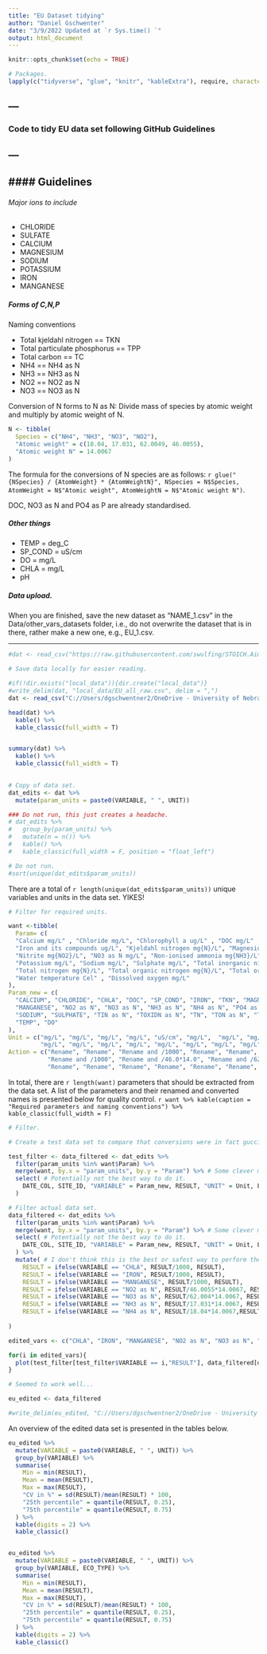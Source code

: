 ```yaml
---
title: "EU Dataset tidying"
author: "Daniel Gschwenter"
date: "3/9/2022 Updated at `r Sys.time() `"
output: html_document
---
```


```r
knitr::opts_chunk$set(echo = TRUE)

# Packages.
lapply(c("tidyverse", "glue", "knitr", "kableExtra"), require, character.only = T)

```

---
---

### Code to tidy EU data set following GitHub Guidelines

---
---

#### Guidelines
---
###### Major ions to include

- CHLORIDE
- SULFATE
- CALCIUM
- MAGNESIUM
- SODIUM
- POTASSIUM
- IRON
- MANGANESE

##### Forms of C,N,P

Naming conventions

- Total kjeldahl nitrogen == TKN
- Total particulate phosphorus == TPP
- Total carbon == TC
- NH4 == NH4 as N
- NH3 == NH3 as N
- NO2 == NO2 as N
- NO3 == NO3 as N

Conversion of N forms to N as N: Divide mass of species by atomic weight and multiply by atomic weight of N.

```r

N <- tibble(
  Species = c("NH4", "NH3", "NO3", "NO2"), 
  "Atomic weight" = c(18.04, 17.031, 62.0049, 46.0055), 
  "Atomic weight N" = 14.0067 
)

```

The formula for the conversions of N species are as follows: `r glue("{NSpecies} / {AtomWeight} * {AtomWeightN}", NSpecies = N$Species, AtomWeight = N$"Atomic weight", AtomWeightN = N$"Atomic weight N")`.

DOC, NO3 as N and PO4 as P are already standardised.


##### Other things

- TEMP = deg_C
- SP_COND = uS/cm
- DO = mg/L
- CHLA = mg/L
- pH

##### Data upload.

When you are finished, save the new dataset as "NAME_1.csv" in the Data/other_vars_datasets folder, i.e., do not overwrite the dataset that is in there, rather make a new one, e.g., EU_1.csv.

---


```r

#dat <- read_csv("https://raw.githubusercontent.com/swulfing/STOICH.Aim1/main/Data/other_vars_datasets/EU.csv")

# Save data locally for easier reading.

#if(!dir.exists("local_data")){dir.create("local_data")}
#write_delim(dat, "local_data/EU_all_raw.csv", delim = ",")
dat <- read_csv("C://Users/dgschwentner2/OneDrive - University of Nebraska-Lincoln/PhD/Aim1Biogeochem/local_data/EU_all_raw.csv")

```


```r

head(dat) %>%
  kable() %>%
  kable_classic(full_width = T)


summary(dat) %>% 
  kable() %>%
  kable_classic(full_width = T)
  

```

```r

# Copy of data set.
dat_edits <- dat %>%
  mutate(param_units = paste0(VARIABLE, " ", UNIT))

### Do not run, this just creates a headache.
# dat_edits %>%
#   group_by(param_units) %>%
#   mutate(n = n()) %>%
#   kable() %>%
#   kable_classic(full_width = F, position = "float_left")

# Do not run.
#sort(unique(dat_edits$param_units))


```

There are a total of `r length(unique(dat_edits$param_units))` unique variables and units in the data set. YIKES!

```r

# Filter for required units.

want <-tibble(
  Param= c(
  "Calcium mg/L" , "Chloride mg/L", "Chlorophyll a ug/L" , "DOC mg/L" , "Electrical conductivity uS/cm" , 
  "Iron and its compounds ug/L", "Kjeldahl nitrogen mg{N}/L", "Magnesium mg/L", "Manganese and its compounds ug/L", 
  "Nitrite mg{NO2}/L", "NO3 as N mg/L", "Non-ionised ammonia mg{NH3}/L", "Ammonium mg{NH4}/L" , "PO4 as P mg/L", "pH [pH]",
  "Potassium mg/L", "Sodium mg/L", "Sulphate mg/L", "Total inorganic nitrogen mg{N}/L" , "Total oxidised nitrogen mg{N}/L", 
  "Total nitrogen mg{N}/L", "Total organic nitrogen mg{N}/L", "Total organic carbon (TOC) mg{C}/L", "Total phosphorus mg{P}/L",
  "Water temperature Cel" , "Dissolved oxygen mg/L"
), 
Param_new = c(
  "CALCIUM", "CHLORIDE", "CHLA", "DOC", "SP_COND", "IRON", "TKN", "MAGNESIUM", 
  "MANGANESE", "NO2 as N", "NO3 as N", "NH3 as N", "NH4 as N", "PO4 as P", "pH", "POTASSIUM", 
  "SODIUM", "SULPHATE", "TIN as N", "TOXIDN as N", "TN", "TON as N", "TOC", "TP", 
  "TEMP", "DO"
),
Unit = c("mg/L", "mg/L", "mg/L", "mg/L", "uS/cm", "mg/L",  "mg/L", "mg/L", "mg/L", "mg/L", "mg/L", "mg/L", "mg/L", "mg/L", "Unitless", 
         "mg/L", "mg/L", "mg/L", "mg/L", "mg/L", "mg/L", "mg/L", "mg/L", "mg/L", "deg_C", "mg/L"), 
Action = c("Rename", "Rename", "Rename and /1000", "Rename", "Rename", "Rename and /1000", "Rename", "Rename", 
           "Rename and /1000", "Rename and /46.0*14.0", "Rename and /62.0*14.0", "Rename and /17.0*14.0", "Rename and /18.0*14.0",
           "Rename", "Rename", "Rename", "Rename", "Rename", "Rename", "Rename", "Rename", "Rename", "Rename", "Rename", "Rename", "Rename"))


```

In total, there are `r length(want)` parameters that should be extracted from the data set. A list of the parameters and their renamed and converted names is presented below for quality control. `r want %>% kable(caption = "Required parameters and naming conventions") %>% kable_classic(full_width = F)`


```r

# Filter.

# Create a test data set to compare that conversions were in fact gucci.

test_filter <- data_filtered <- dat_edits %>%
  filter(param_units %in% want$Param) %>%
  merge(want, by.x = "param_units", by.y = "Param") %>% # Some clever merging to make renaming effortless....
  select( # Potentially not the best way to do it.
    DATE_COL, SITE_ID, "VARIABLE" = Param_new, RESULT, "UNIT" = Unit, LAT, LON, ECO_TYPE 
  )

# Filter actual data set.
data_filtered <- dat_edits %>%
  filter(param_units %in% want$Param) %>%
  merge(want, by.x = "param_units", by.y = "Param") %>% # Some clever merging to make renaming effortless....
  select( # Potentially not the best way to do it.
    DATE_COL, SITE_ID, "VARIABLE" = Param_new, RESULT, "UNIT" = Unit, LAT, LON, ECO_TYPE 
  ) %>%
  mutate( # I don't think this is the best or safest way to perform the conversions; happy to do it manually if people want a safer approach.
    RESULT = ifelse(VARIABLE == "CHLA", RESULT/1000, RESULT), 
    RESULT = ifelse(VARIABLE == "IRON", RESULT/1000, RESULT), 
    RESULT = ifelse(VARIABLE == "MANGANESE", RESULT/1000, RESULT), 
    RESULT = ifelse(VARIABLE == "NO2 as N", RESULT/46.0055*14.0067, RESULT),
    RESULT = ifelse(VARIABLE == "NO3 as N", RESULT/62.004*14.0067, RESULT),
    RESULT = ifelse(VARIABLE == "NH3 as N", RESULT/17.031*14.0067, RESULT),
    RESULT = ifelse(VARIABLE == "NH4 as N", RESULT/18.04*14.0067,RESULT)
    
)


```


```r

edited_vars <- c("CHLA", "IRON", "MANGANESE", "NO2 as N", "NO3 as N", "NH3 as N", "NH4 as N")

for(i in edited_vars){
  plot(test_filter[test_filter$VARIABLE == i,"RESULT"], data_filtered[data_filtered$VARIABLE ==i,"RESULT"], main = i)
}

# Seemed to work well...

```

```r

eu_edited <- data_filtered

#write_delim(eu_edited, "C://Users/dgschwentner2/OneDrive - University of Nebraska-Lincoln/PhD/Aim1Biogeochem/local_data/EU_filtered_cleaned.csv", delim = "'")


```


An overview of the edited data set is presented in the tables below.

```r

eu_edited %>%
  mutate(VARIABLE = paste0(VARIABLE, " ", UNIT)) %>%
  group_by(VARIABLE) %>%
  summarise(
    Min = min(RESULT),
    Mean = mean(RESULT), 
    Max = max(RESULT), 
    "CV in %" = sd(RESULT)/mean(RESULT) * 100,
    "25th percentile" = quantile(RESULT, 0.25),
    "75th percentile" = quantile(RESULT, 0.75)
  ) %>%
  kable(digits = 2) %>%
  kable_classic()


eu_edited %>%
  mutate(VARIABLE = paste0(VARIABLE, " ", UNIT)) %>%
  group_by(VARIABLE, ECO_TYPE) %>%
  summarise(
    Min = min(RESULT),
    Mean = mean(RESULT), 
    Max = max(RESULT), 
    "CV in %" = sd(RESULT)/mean(RESULT) * 100,
    "25th percentile" = quantile(RESULT, 0.25),
    "75th percentile" = quantile(RESULT, 0.75)
  ) %>%
  kable(digits = 2) %>%
  kable_classic()


```

